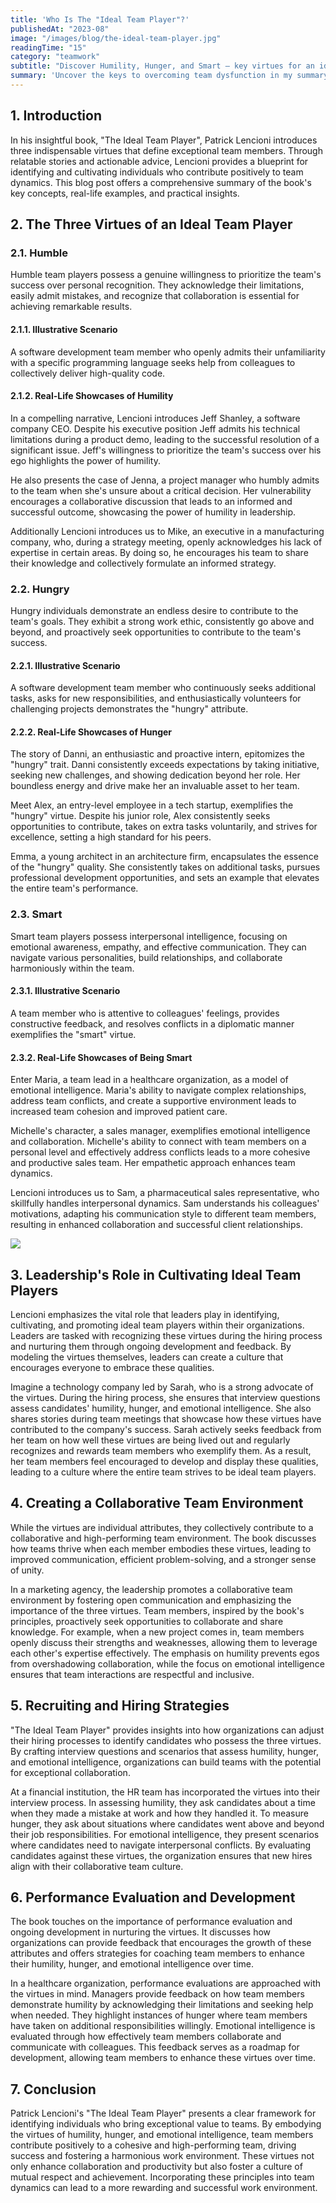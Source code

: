 ```yaml
---
title: 'Who Is The "Ideal Team Player"?'
publishedAt: "2023-08"
image: "/images/blog/the-ideal-team-player.jpg"
readingTime: "15"
category: "teamwork"
subtitle: "Discover Humility, Hunger, and Smart — key virtues for an ideal team player. Real-life examples and insights from Patrick Lencioni's book."
summary: 'Uncover the keys to overcoming team dysfunction in my summary of "The Five Dysfunctions of a Team" by Patrick Lencioni. Learn how to build trust, encourage healthy conflict, foster commitment, establish accountability, and prioritize collective results. This blog offers actionable solutions and real-world examples for each challenge, helping your team thrive in a collaborative and goal-driven atmosphere.'
---
```


## 1. Introduction

In his insightful book, "The Ideal Team Player", Patrick Lencioni introduces three indispensable virtues that define exceptional team members. Through relatable stories and actionable advice, Lencioni provides a blueprint for identifying and cultivating individuals who contribute positively to team dynamics. This blog post offers a comprehensive summary of the book's key concepts, real-life examples, and practical insights.

## 2. The Three Virtues of an Ideal Team Player

### 2.1. Humble

Humble team players possess a genuine willingness to prioritize the team's success over personal recognition. They acknowledge their limitations, easily admit mistakes, and recognize that collaboration is essential for achieving remarkable results.

#### 2.1.1. Illustrative Scenario

A software development team member who openly admits their unfamiliarity with a specific programming language seeks help from colleagues to collectively deliver high-quality code.

#### 2.1.2. Real-Life Showcases of Humility

In a compelling narrative, Lencioni introduces Jeff Shanley, a software company CEO. Despite his executive position Jeff admits his technical limitations during a product demo, leading to the successful resolution of a significant issue. Jeff's willingness to prioritize the team's success over his ego highlights the power of humility.

He also presents the case of Jenna, a project manager who humbly admits to the team when she's unsure about a critical decision. Her vulnerability encourages a collaborative discussion that leads to an informed and successful outcome, showcasing the power of humility in leadership.

Additionally Lencioni introduces us to Mike, an executive in a manufacturing company, who, during a strategy meeting, openly acknowledges his lack of expertise in certain areas. By doing so, he encourages his team to share their knowledge and collectively formulate an informed strategy.

### 2.2. Hungry

Hungry individuals demonstrate an endless desire to contribute to the team's goals. They exhibit a strong work ethic, consistently go above and beyond, and proactively seek opportunities to contribute to the team's success.

#### 2.2.1. Illustrative Scenario

A software development team member who continuously seeks additional tasks, asks for new responsibilities, and enthusiastically volunteers for challenging projects demonstrates the "hungry" attribute.

#### 2.2.2. Real-Life Showcases of Hunger

The story of Danni, an enthusiastic and proactive intern, epitomizes the "hungry" trait. Danni consistently exceeds expectations by taking initiative, seeking new challenges, and showing dedication beyond her role. Her boundless energy and drive make her an invaluable asset to her team.

Meet Alex, an entry-level employee in a tech startup, exemplifies the "hungry" virtue. Despite his junior role, Alex consistently seeks opportunities to contribute, takes on extra tasks voluntarily, and strives for excellence, setting a high standard for his peers.

Emma, a young architect in an architecture firm, encapsulates the essence of the "hungry" quality. She consistently takes on additional tasks, pursues professional development opportunities, and sets an example that elevates the entire team's performance.

### 2.3. Smart

Smart team players possess interpersonal intelligence, focusing on emotional awareness, empathy, and effective communication. They can navigate various personalities, build relationships, and collaborate harmoniously within the team.

#### 2.3.1. Illustrative Scenario

A team member who is attentive to colleagues' feelings, provides constructive feedback, and resolves conflicts in a diplomatic manner exemplifies the "smart" virtue.

#### 2.3.2. Real-Life Showcases of Being Smart

Enter Maria, a team lead in a healthcare organization, as a model of emotional intelligence. Maria's ability to navigate complex relationships, address team conflicts, and create a supportive environment leads to increased team cohesion and improved patient care.

Michelle's character, a sales manager, exemplifies emotional intelligence and collaboration. Michelle's ability to connect with team members on a personal level and effectively address conflicts leads to a more cohesive and productive sales team. Her empathetic approach enhances team dynamics.

Lencioni introduces us to Sam, a pharmaceutical sales representative, who skillfully handles interpersonal dynamics. Sam understands his colleagues' motivations, adapting his communication style to different team members, resulting in enhanced collaboration and successful client relationships.

<Div
  width="1000px"
  Mw="100%"
  height="40vh"
  Mh="400px"
  position="relative"
  mx="auto"
  my="4"
>
  <Image
    src="/images/blog/the-ideal-team-player-diagram.jpg"
    layout="fill"
    fit="contain"
  />
</Div>

## 3. Leadership's Role in Cultivating Ideal Team Players

Lencioni emphasizes the vital role that leaders play in identifying, cultivating, and promoting ideal team players within their organizations. Leaders are tasked with recognizing these virtues during the hiring process and nurturing them through ongoing development and feedback. By modeling the virtues themselves, leaders can create a culture that encourages everyone to embrace these qualities.

Imagine a technology company led by Sarah, who is a strong advocate of the virtues. During the hiring process, she ensures that interview questions assess candidates' humility, hunger, and emotional intelligence. She also shares stories during team meetings that showcase how these virtues have contributed to the company's success. Sarah actively seeks feedback from her team on how well these virtues are being lived out and regularly recognizes and rewards team members who exemplify them. As a result, her team members feel encouraged to develop and display these qualities, leading to a culture where the entire team strives to be ideal team players.

## 4. Creating a Collaborative Team Environment

While the virtues are individual attributes, they collectively contribute to a collaborative and high-performing team environment. The book discusses how teams thrive when each member embodies these virtues, leading to improved communication, efficient problem-solving, and a stronger sense of unity.

In a marketing agency, the leadership promotes a collaborative team environment by fostering open communication and emphasizing the importance of the three virtues. Team members, inspired by the book's principles, proactively seek opportunities to collaborate and share knowledge. For example, when a new project comes in, team members openly discuss their strengths and weaknesses, allowing them to leverage each other's expertise effectively. The emphasis on humility prevents egos from overshadowing collaboration, while the focus on emotional intelligence ensures that team interactions are respectful and inclusive.

## 5. Recruiting and Hiring Strategies

"The Ideal Team Player" provides insights into how organizations can adjust their hiring processes to identify candidates who possess the three virtues. By crafting interview questions and scenarios that assess humility, hunger, and emotional intelligence, organizations can build teams with the potential for exceptional collaboration.

At a financial institution, the HR team has incorporated the virtues into their interview process. In assessing humility, they ask candidates about a time when they made a mistake at work and how they handled it. To measure hunger, they ask about situations where candidates went above and beyond their job responsibilities. For emotional intelligence, they present scenarios where candidates need to navigate interpersonal conflicts. By evaluating candidates against these virtues, the organization ensures that new hires align with their collaborative team culture.

## 6. Performance Evaluation and Development

The book touches on the importance of performance evaluation and ongoing development in nurturing the virtues. It discusses how organizations can provide feedback that encourages the growth of these attributes and offers strategies for coaching team members to enhance their humility, hunger, and emotional intelligence over time.

In a healthcare organization, performance evaluations are approached with the virtues in mind. Managers provide feedback on how team members demonstrate humility by acknowledging their limitations and seeking help when needed. They highlight instances of hunger where team members have taken on additional responsibilities willingly. Emotional intelligence is evaluated through how effectively team members collaborate and communicate with colleagues. This feedback serves as a roadmap for development, allowing team members to enhance these virtues over time.

## 7. Conclusion

Patrick Lencioni's "The Ideal Team Player" presents a clear framework for identifying individuals who bring exceptional value to teams. By embodying the virtues of humility, hunger, and emotional intelligence, team members contribute positively to a cohesive and high-performing team, driving success and fostering a harmonious work environment. These virtues not only enhance collaboration and productivity but also foster a culture of mutual respect and achievement. Incorporating these principles into team dynamics can lead to a more rewarding and successful work environment.
